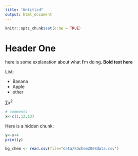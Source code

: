 ```yaml
---
title: "Untitled"
output: html_document
---
```


```r
knitr::opts_chunk$set(echo = TRUE)
```

# Header One

here is some explanation about what I'm doing. **Bold text here**

List:

* Banana
* Apple
* other

$\sum{x^2}$


```r
# comments
x<-c(1,12,13)

```

Here is a hidden chunk:
```r
y<-x+4
print(y)
```


```r
bg_chem <- read.csv(file="data/BGchem2008data.csv")
```

